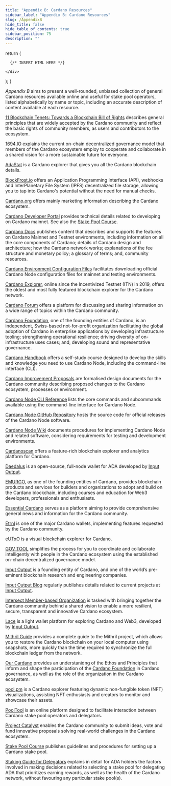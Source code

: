 ```yaml
---
title: "Appendix B: Cardano Resources"
sidebar_label: "Appendix B: Cardano Resources"
slug: /AppendixB
hide_title: false
hide_table_of_contents: true
sidebar_position: 75
description: ""
---
```



  return (
    <div>

      {/* INSERT HTML HERE */}

    </div>
  );
}

<!-- <HTMLContent /> -->

*Appendix B* aims to present a well-rounded, unbiased collection of general Cardano resources available online and useful for stake pool operators, listed alphabetically by name or topic, including an accurate description of content available at each resource.

[11 Blockchain Tenets: Towards a Blockchain Bill of Rights](https://iohk.io/en/blog/posts/2024/10/11/the-11-blockchain-tenets-towards-a-blockchain-bill-of-rights/) describes general principles that are widely accepted by the Cardano community and reflect the basic rights of community members, as users and contributors to the ecosystem.

[1694.IO](https://www.1694.io/en) explains the current on-chain decentralized governance model that members of the Cardano ecosystem employ to cooperate and collaborate in a shared vision for a more sustainable future for everyone.

[AdaStat](https://adastat.net/) is a Cardano explorer that gives you all the Cardano blockchain details.

[BlockFrost.io](https://blockfrost.io/) offers an Application Programming Interface (API), webhooks and InterPlanetary File System (IPFS) decentralized file storage, allowing you to tap into Cardano's potential without the need for manual checks.

[Cardano.org](https://cardano.org/) offers mainly marketing information describing the Cardano ecosystem.

[Cardano Developer Portal](https://developers.cardano.org/) provides technical details related to developing on Cardano mainnet. See also the [Stake Pool Course](#stakepoolcourse).

[Cardano Docs](https://docs.cardano.org/) publishes content that describes and supports the features on Cardano Mainnet and Testnet environments, including information on all the core components of Cardano; details of Cardano design and architecture; how the Cardano network works; explanations of the fee structure and monetary policy; a glossary of terms; and, community resources.

[Cardano Environment Configuration Files](https://book.play.dev.cardano.org/environments.html) facilitates downloading official Cardano Node configuration files for mainnet and testing environments.

[Cardano Explorer](https://cexplorer.io/), online since the Incentivized Testnet (ITN) in 2019, offers the oldest and most fully featured blockchain explorer for the Cardano network.

[Cardano Forum](https://forum.cardano.org/) offers a platform for discussing and sharing information on a wide range of topics within the Cardano community.

[Cardano Foundation](https://cardanofoundation.org/), one of the founding entities of Cardano, is an independent, Swiss-based not-for-profit organization facilitating the global adoption of Cardano in enterprise applications by developing infrastructure tooling; strengthening operational resilience; driving diversity of on-infrastructure uses cases; and, developing sound and representative governance.

[Cardano Handbook](https://cardano-course.gitbook.io/cardano-course/handbook) offers a self-study course designed to develop the skills and knowledge you need to use Cardano Node, including the command-line interface (CLI).

[Cardano Improvement Proposals](https://cips.cardano.org/) are formalised design documents for the Cardano community describing proposed changes to the Cardano ecosystem, processes or environment.

[Cardano Node CLI Reference](https://github.com/input-output-hk/cardano-node-wiki/blob/main/docs/reference/cardano-node-cli-reference.md) lists the core commands and subcommands available using the command-line interface for Cardano Node.

[Cardano Node GitHub Repository](https://github.com/IntersectMBO/cardano-node) hosts the source code for official releases of the Cardano Node software.

[Cardano Node Wiki](https://github.com/input-output-hk/cardano-node-wiki/tree/main/docs) documents procedures for implementing Cardano Node and related software, considering requirements for testing and development environments.

[Cardanoscan](https://cardanoscan.io/) offers a feature-rich blockchain explorer and analytics platform for Cardano.

[Daedalus](https://daedaluswallet.io/) is an open-source, full-node wallet for ADA developed by [Input Output](https://iohk.io/en/).

[EMURGO](https://www.emurgo.io/), as one of the founding entities of Cardano, provides blockchain products and services for builders and organizations to adopt and build on the Cardano blockchain, including courses and education for Web3 developers, professionals and enthusiasts.

[Essential Cardano](https://www.essentialcardano.io/) serves as a platform aiming to provide comprehensive general news and information for the Cardano community.

[Etrnl](https://eternl.io/) is one of the major Cardano wallets, implementing features requested by the Cardano community.

[eUTxO](https://eutxo.org/) is a visual blockchain explorer for Cardano.

[GOV TOOL](https://gov.tools/) simplifies the process for you to coordinate and collaborate intelligently with people in the Cardano ecosystem using the established on-chain decentralized governance model.

[Input Output](https://iohk.io/en/) is a founding entity of Cardano, and one of the world’s pre-eminent blockchain research and engineering companies.

[Input Output Blog](https://iohk.io/en/blog/posts/page-1/) regularly publishes details related to current projects at [Input Output](https://iohk.io/en/).

[Intersect Member-based Organization](https://www.intersectmbo.org/) is tasked with bringing together the Cardano community behind a shared vision to enable a more resilient, secure, transparent and innovative Cardano ecosystem.

[Lace](https://www.lace.io/) is a light wallet platform for exploring Cardano and Web3, developed by [Input Output](https://iohk.io/en/).

[Mithril Guide](https://mithril.network/doc/) provides a complete guide to the Mithril project, which allows you to restore the Cardano blockchain on your local computer using snapshots, more quickly than the time required to synchronize the full blockchain ledger from the network.

[Our Cardano](https://www.cardanofoundation.org/our-cardano) provides an understanidng of the Ethos and Principles that inform and shape the participation of the [Cardano Foundation](https://cardanofoundation.org/) in Cardano governance, as well as the role of the organization in the Cardano ecosystem.

[pool.pm](https://pool.pm/) is a Cardano explorer featuring dynamic non-fungible token (NFT) visualizations, assisting NFT enthusiasts and creators to monitor and showcase their assets.

[PoolTool](https://pooltool.io/) is an online platform designed to facilitate interaction between Cardano stake pool operators and delegators.

[Project Catalyst](https://projectcatalyst.io/) enables the Cardano community to submit ideas, vote and fund innovative proposals solving real-world challenges in the Cardano ecosystem.

<a id="stakepoolcourse" />[Stake Pool Course](https://developers.cardano.org/docs/operate-a-stake-pool/) publishes guidelines and procedures for setting up a Cardano stake pool.

[Staking Guide for Delegators](https://adastakingguide.com/) explains in detail for ADA holders the factors involved in making decisions related to selecting a stake pool for delegating ADA that prioritizes earning rewards, as well as the health of the Cardano network, without favouring any particular stake pool(s).